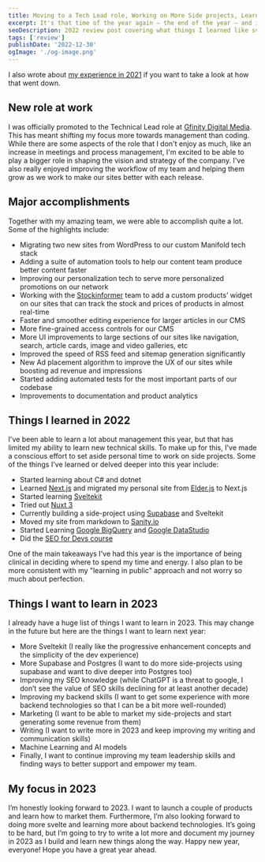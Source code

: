 ```yaml
---
title: Moving to a Tech Lead role, Working on More Side projects, Learning Sveltekit and C# | 2022 review
excerpt: It's that time of the year again – the end of the year – and it's a great opportunity to reflect on the past 12 months and all that we've accomplished. This year has flown by, but it's been a year of growth and learning for me.
seoDescription: 2022 review post covering what things I learned like sveltekit, c#, bigQuery, etc and what I want to learn and focus on in 2023
tags: ['review']
publishDate: '2022-12-30'
ogImage: './og-image.png'
---
```



I also wrote about [my experience in 2021](https://nirjan.dev/blog/first-remote-job-leading-a-team-learning-seo-or-2021-review-from-a-web-developer) if you want to take a look at how that went down.

New role at work
----------------

I was officially promoted to the Technical Lead role at [Gfinity Digital Media](https://www.gfinityplc.com/gfinity-digtial-media/). This has meant shifting my focus more towards management than coding. While there are some aspects of the role that I don't enjoy as much, like an increase in meetings and process management, I'm excited to be able to play a bigger role in shaping the vision and strategy of the company. I've also really enjoyed improving the workflow of my team and helping them grow as we work to make our sites better with each release.

Major accomplishments
---------------------

Together with my amazing team, we were able to accomplish quite a lot. Some of the highlights include:

*   Migrating two new sites from WordPress to our custom Manifold tech stack
*   Adding a suite of automation tools to help our content team produce better content faster
*   Improving our personalization tech to serve more personalized promotions on our network
*   Working with the [Stockinformer](https://www.stockinformer.com/) team to add a custom products’ widget on our sites that can track the stock and prices of products in almost real-time
*   Faster and smoother editing experience for larger articles in our CMS
*   More fine-grained access controls for our CMS
*   More UI improvements to large sections of our sites like navigation, search, article cards, image and video galleries, etc
*   Improved the speed of RSS feed and sitemap generation significantly
*   New Ad placement algorithm to improve the UX of our sites while boosting ad revenue and impressions
*   Started adding automated tests for the most important parts of our codebase
*   Improvements to documentation and product analytics

Things I learned in 2022
------------------------

I've been able to learn a lot about management this year, but that has limited my ability to learn new technical skills. To make up for this, I've made a conscious effort to set aside personal time to work on side projects. Some of the things I've learned or delved deeper into this year include:

*   Started learning about C# and dotnet
*   Learned [Next.js](https://nextjs.org/) and migrated my personal site from [Elder.js](https://elderguide.com/tech/elderjs/) to Next.js
*   Started learning [Sveltekit](https://kit.svelte.dev/)
*   Tried out [Nuxt 3](https://nuxt.com/v3)
*   Currently building a side-project using [Supabase](https://supabase.com/) and Sveltekit
*   Moved my site from markdown to [Sanity.io](https://www.sanity.io/)
*   Started Learning [Google BigQuery](https://cloud.google.com/bigquery/) and [Google DataStudio](https://datastudio.google.com/)
*   Did the [SEO for Devs course](https://seofordevs.com/)

One of the main takeaways I've had this year is the importance of being clinical in deciding where to spend my time and energy. I also plan to be more consistent with my "learning in public" approach and not worry so much about perfection.

Things I want to learn in 2023
------------------------------

I already have a huge list of things I want to learn in 2023. This may change in the future but here are the things I want to learn next year:

*   More Sveltekit (I really like the progressive enhancement concepts and the simplicity of the dev experience)
*   More Supabase and Postgres (I want to do more side-projects using supabase and want to dive deeper into Postgres too)
*   Improving my SEO knowledge (while ChatGPT is a threat to google, I don’t see the value of SEO skills declining for at least another decade)
*   Improving my backend skills (I want to get some experience with more backend technologies so that I can be a bit more well-rounded)
*   Marketing (I want to be able to market my side-projects and start generating some revenue from them)
*   Writing (I want to write more in 2023 and keep improving my writing and communication skills)
*   Machine Learning and AI models
*   Finally, I want to continue improving my team leadership skills and finding ways to better support and empower my team.

My focus in 2023
----------------

I’m honestly looking forward to 2023. I want to launch a couple of products and learn how to market them. Furthermore, I’m also looking forward to doing more svelte and learning more about backend technologies. It’s going to be hard, but I’m going to try to write a lot more and document my journey in 2023 as I build and learn new things along the way. Happy new year, everyone! Hope you have a great year ahead.
